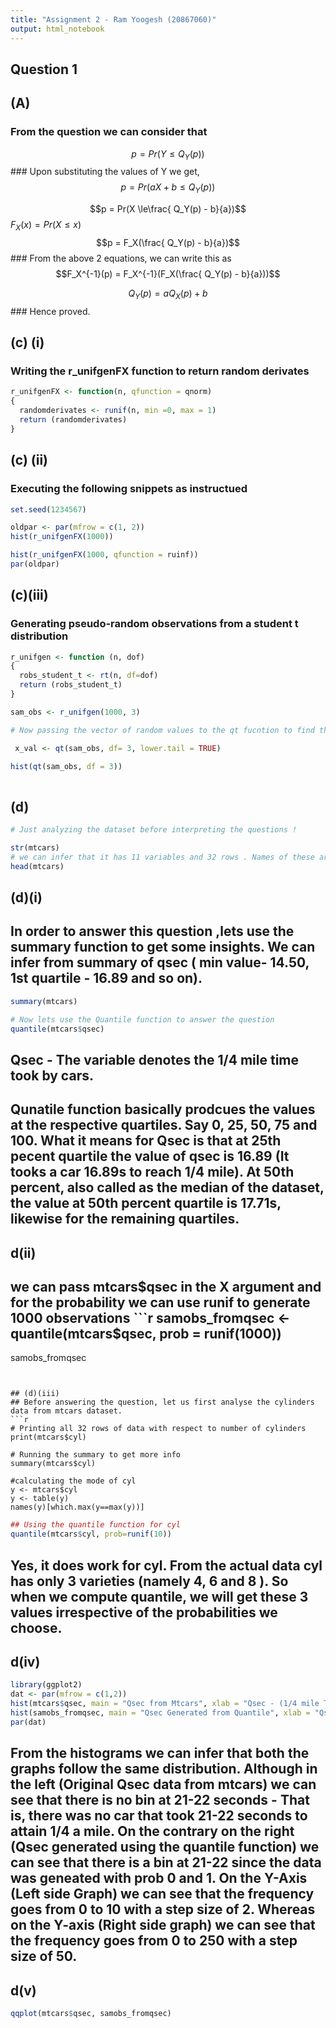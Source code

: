 ```yaml
---
title: "Assignment 2 - Ram Yoogesh (20867060)"
output: html_notebook
---
```


## Question 1 
## (A)

### From the question we can consider that
$$p = Pr(Y \le Q_Y(p))$$
### Upon substituting the values of Y we get, 
$$p = Pr(aX+b \le Q_Y(p))$$

$$p = Pr(X \le\frac{ Q_Y(p) - b}{a})$$
$F_X(x) = Pr(X \le x)$
$$p = F_X(\frac{ Q_Y(p) - b}{a})$$
### From the above 2 equations, we can write this as 
$$F_X^{-1}(p) = F_X^{-1}(F_X(\frac{ Q_Y(p) - b}{a}))$$

$$Q_Y(p) = aQ_X(p) +b$$
### Hence proved. 


## (c) (i)
### Writing the r_unifgenFX function to return random derivates 
```r
r_unifgenFX <- function(n, qfunction = qnorm)
{
  randomderivates <- runif(n, min =0, max = 1)
  return (randomderivates)
}
```

## (c) (ii)
### Executing the following snippets as instructued 
```r
set.seed(1234567)

oldpar <- par(mfrow = c(1, 2))
hist(r_unifgenFX(1000))

hist(r_unifgenFX(1000, qfunction = ruinf))
par(oldpar)
```
## (c)(iii)
### Generating pseudo-random observations from a student t distribution 
```r

r_unifgen <- function (n, dof)
{
  robs_student_t <- rt(n, df=dof)
  return (robs_student_t)
}
```

```r
sam_obs <- r_unifgen(1000, 3)

# Now passing the vector of random values to the qt fucntion to find the quantile values. 

 x_val <- qt(sam_obs, df= 3, lower.tail = TRUE)

hist(qt(sam_obs, df = 3))
 
``` 

## (d)
```r
# Just analyzing the dataset before interpreting the questions ! 

str(mtcars)
# we can infer that it has 11 variables and 32 rows . Names of these are mpg, cyl, disp, hp, drat, wt, qsec, vs, am, gear, card
head(mtcars)

```


## (d)(i)
## In order to answer this question ,lets use the summary function to get some insights. We can infer from summary of qsec ( min value- 14.50, 1st quartile - 16.89 and so on). 
```r
summary(mtcars)
```
```r
# Now lets use the Quantile function to answer the question 
quantile(mtcars$qsec)
```
## Qsec - The variable denotes the 1/4 mile time took by cars.
## Qunatile function basically prodcues the values at the respective quartiles. Say 0, 25, 50, 75 and 100. What it means for Qsec is that at 25th pecent quartile the value of qsec is 16.89 (It tooks a car 16.89s to reach 1/4 mile). At 50th percent, also called as the median of the dataset, the value at 50th percent quartile is 17.71s, likewise for the remaining quartiles.


## d(ii)
## we can pass mtcars$qsec in the X argument and for the probability we can use runif to generate 1000 observations
```r
samobs_fromqsec <- quantile(mtcars$qsec, prob = runif(1000))
samobs_fromqsec
```


## (d)(iii)
## Before answering the question, let us first analyse the cylinders data from mtcars dataset.
```r
# Printing all 32 rows of data with respect to number of cylinders
print(mtcars$cyl)

# Running the summary to get more info
summary(mtcars$cyl)

#calculating the mode of cyl
y <- mtcars$cyl
y <- table(y)
names(y)[which.max(y==max(y))]
```
```r
## Using the quantile function for cyl
quantile(mtcars$cyl, prob=runif(10))
```

## Yes, it does work for cyl. From the actual data cyl has only 3 varieties (namely 4, 6 and 8 ). So when we compute quantile, we will get these 3 values irrespective of the probabilities we choose. 



## d(iv)
```r
library(ggplot2)
dat <- par(mfrow = c(1,2))
hist(mtcars$qsec, main = "Qsec from Mtcars", xlab = "Qsec - (1/4 mile Time)", col = 'red')
hist(samobs_fromqsec, main = "Qsec Generated from Quantile", xlab = "Qsec - (1/4 Time) - Generated", col='skyblue')
par(dat)

```

## From the histograms we can infer that both the graphs follow the same distribution. Although in the left (Original Qsec data from mtcars) we can see that there is no bin at 21-22 seconds - That is, there was no car that took 21-22 seconds to attain 1/4 a mile. On the contrary on the right (Qsec generated using the quantile function) we can see that there is a bin at 21-22 since the data was geneated with prob 0 and 1. On the Y-Axis (Left side Graph) we can see that the frequency goes from 0 to 10 with a step size of 2. Whereas on the Y-axis (Right side graph) we can see that the frequency goes from 0 to 250 with a step size of 50.


## d(v)
```r
qqplot(mtcars$qsec, samobs_fromqsec)
```



